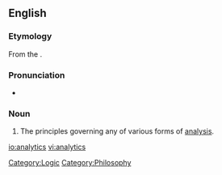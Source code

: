 ==English==

===Etymology===

From the {{etyl|grc}} {{term|sc=Grek|lang=el|ἀναλυτικά|tr=analutiká||principles of mathematical analysis}}.

===Pronunciation===
* {{IPA|ænəˈlɪtɪks}} {{qualifier|US}}

===Noun===
{{en-noun|-}}
{{wikipedia}}

# The principles governing any of various forms of [[analysis]].

[[Category:Logic]]
[[Category:Philosophy]]

[[io:analytics]]
[[vi:analytics]]